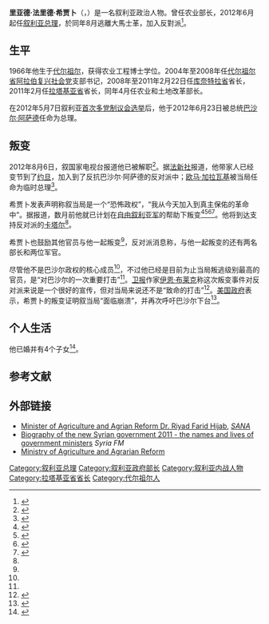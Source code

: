 {{Infobox officeholder
|name           = 里亚德·法里德·希贾卜
|image          = Riyad Farid Hidschab während der Münchner Sicherheitskonferenz 2016 (cropped).jpg
|caption        = 2012年2月28日
|office         = [[叙利亚总理|叙利亚总理]]
|president      = [[巴沙尔·阿萨德|巴沙尔·阿萨德]] 
|term_start     = 2012年6月23日
|term_end       = 2012年8月6日
|predecessor    = [[阿德尔·萨法尔|阿德尔·萨法尔]]
|successor      = [[欧马·加拉瓦基|欧马·加拉瓦基]]<small>（代理）</small>
|office1        = 农业和土地改革部长
|premier1       = 阿德尔·萨法尔
|term_start1    = 2011年4月14日
|term_end1      = 2012年8月6日
|predecessor1   = 阿德尔·萨法尔
|successor1     = 
|birth_date     = {{birth year and age|1966}}
|birth_place    = [[代尔祖尔|代尔祖尔]]
|death_date     = 
|death_place    = 
|party          = [[叙利亚阿拉伯复兴社会党|叙利亚阿拉伯复兴社会党]]（2012年以前）<br>独立人士（2012年－至今）
|otherparty     = [[全国进步阵线|全国进步阵线]]（2012年以前）
|religion       = [[逊尼派|逊尼派]]
}}
'''里亚德·法里德·希贾卜'''（{{lang-ar|الدكتور رياض فريد حجاب}}，{{bd|1966年||||catIdx=Hijab}}）是一名叙利亚政治人物。曾任农业部长，2012年6月起任[[叙利亚总理|叙利亚总理]]，於同年8月逃離大馬士革，加入反對派<ref name=cnnytimes2012>{{Cite news |url=http://cn.nytimes.com/world/20120807/c07syria2/dual/ |title=叙利亚总理叛逃 |work=纽约时报中文网 |date=2012-08-07}}</ref>。

== 生平 ==
1966年他生于[[代尔祖尔|代尔祖尔]]，获得农业工程博士学位。2004年至2008年任[[代尔祖尔省|代尔祖尔省]][[阿拉伯复兴社会党|阿拉伯复兴社会党]]支部书记，2008年至2011年2月22日任[[库奈特拉省|库奈特拉省]]省长，2011年2月任[[拉塔基亚省|拉塔基亚省]]省长，同年4月任农业和土地改革部长。

在2012年5月7日叙利亚[[2012年叙利亚议会选举|首次多党制议会选举]]后，他于2012年6月23日被总统[[巴沙尔·阿萨德|巴沙尔·阿萨德]]任命为总理。

== 叛变 ==
2012年8月6日，叙国家电视台报道他已被解职<ref name="RT">{{Cite web |title=Syrian PM sacked – state TV |url=http://www.rt.com/news/syria-prime-minister-sacked-958/ |accessdate=2012-08-06 |archive-date=2018-07-15 |archive-url=https://web.archive.org/web/20180715011359/https://www.rt.com/news/syria-prime-minister-sacked-958/ |dead-url=no }}</ref>。据[[法新社|法新社]]报道，他带家人已经变节到了[[约旦|约旦]]，加入到了反抗巴沙尔·阿萨德的反对派中；[[欧马·加拉瓦基|欧马·加拉瓦基]]被当局任命为临时总理<ref>{{cite web |url=http://realtime.zaobao.com/2012/08/jg120806_053.shtml |language= |title=叙利亚委任临时总理 |publisher=联合早报 |date=2012-08-06 |accessdate= |deadurl=yes |archiveurl=https://web.archive.org/web/20120810084625/http://realtime.zaobao.com/2012/08/jg120806_053.shtml |archivedate=2012-08-10 }}</ref>。

希贾卜发表声明称叙当局是一个“恐怖政权”，“我从今天加入到真主保佑的革命中”。据报道，数月前他就已计划在[[自由叙利亚军|自由叙利亚军]]的帮助下叛变<ref name=AJ66>{{cite news|title=Syrian prime minister joins opposition|publisher=[[Al_Jazeera|Al Jazeera]]|url=http://www.aljazeera.com/news/middleeast/2012/08/20128691725705233.html|accessdate=2012-08-06|date=6 August 2012|archive-date=2018-08-03|archive-url=https://web.archive.org/web/20180803044242/https://www.aljazeera.com/news/middleeast/2012/08/20128691725705233.html|dead-url=no}}</ref><ref name=bbc612>{{cite news|title=Syria PM Riad Hijab defects to Jordan|url=http://www.bbc.co.uk/news/world-middle-east-19146380|accessdate=2012-08-06|publisher=BBC|date=6 August 2012|archive-date=2019-04-04|archive-url=https://web.archive.org/web/20190404013309/https://www.bbc.co.uk/news/world-middle-east-19146380|dead-url=no}}</ref><ref name="bloomberg">{{Cite web |title=Syria Dismisses Prime Minister Hijab Amid Defection Reports|publisher=[[Bloomberg|Bloomberg]]|accessdate=2012-08-06|author=Nayla Razzouk and Glen Carey |date=6 August 2012|url=http://www.bloomberg.com/news/2012-08-06/syria-dismisses-prime-minister-hijab-amid-reports-of-defection.html}}</ref><ref name="AP">{{Cite news |title=Syrian prime minister defects, flees to Jordan |agency=[[Associated_Press|Associated Press]] |newspaper=The Leader |date=Aug 6, 2012 |url=http://www.the-leader.com/newsnow/x1225369221/Syrian-prime-minister-defects-flees-to-Jordan |deadurl=yes |archiveurl=https://archive.is/20130105000131/http://www.the-leader.com/newsnow/x1225369221/Syrian-prime-minister-defects-flees-to-Jordan |archivedate=2013-01-05 }}</ref>。他将到达支持反对派的[[卡塔尔|卡塔尔]]<ref name=G />。

希贾卜也鼓励其他官员与他一起叛变<ref name=AJ66/>，反对派消息称，与他一起叛变的还有两名部长和两位军官。

尽管他不是巴沙尔政权的核心成员<ref name=AJ66/>，不过他已经是目前为止当局叛逃级别最高的官员，是“对巴沙尔的一次重要打击”<ref name=bbc612 />。[[卫报|卫报]]作家[[伊恩·布莱克|伊恩·布莱克]]称这次叛变事件对反对派来说是一个很好的宣传，但对当局来说还不是“致命的打击”<ref name=G>{{cite web |url=http://www.guardian.co.uk/world/2012/aug/06/syria-prime-minister-defect-blow?newsfeed=true |title=Syria's latest defection: prime minister's move is PR defeat rather than fatal blow |author=Ian Black |date=6 August 2012 |work=The Guardian |accessdate=2012-08-06}}</ref>。[[美国政府|美国政府]]表示，希贾卜的叛变证明叙当局“面临崩溃”，并再次呼吁巴沙尔下台<ref>{{cite web |url=http://english.alarabiya.net/articles/2012/08/06/230690.html |script-title=en:Defection of Syrian PM shows Assad ‘crumbling from within:’ White House |date=6 August 2012 |publisher=Al Arabiya |accessdate=2012-08-06 |deadurl=yes |archiveurl=https://web.archive.org/web/20120807084305/http://english.alarabiya.net/articles/2012/08/06/230690.html |archivedate=2012年8月7日 |df= }}</ref>。

== 个人生活 ==
他已婚并有4个子女<ref>{{cite web|title=Syria's Assad names Riad Hijab as new prime minister|url=http://www.bbc.co.uk/news/world-middle-east-18338093|publisher=BBC|accessdate=2012-07-01}}</ref>。

==参考文献==
{{Reflist|2}}
==外部链接==
*[https://web.archive.org/web/20120712084508/http://www.sana.sy/eng/article/466.htm Minister of Agriculture and Agrian Reform Dr. Riyad Farid Hijab], ''[[SANA|SANA]]''
*[https://web.archive.org/web/20120620132222/http://www.fmsyria.com/view-1793.html Biography of the new Syrian government 2011 - the names and lives of government ministers] ''Syria FM''
*[http://www.syrian-agriculture.org/ Ministry of Agriculture and Agrarian Reform]
{{DEFAULTSORT:Hijab, Riyad Farid}}
[[Category:叙利亚总理|Category:叙利亚总理]]
[[Category:叙利亚政府部长|Category:叙利亚政府部长]]
[[Category:叙利亚内战人物|Category:叙利亚内战人物]]
[[Category:拉塔基亚省省长|Category:拉塔基亚省省长]]
[[Category:代尔祖尔人|Category:代尔祖尔人]]